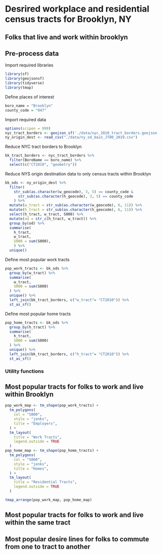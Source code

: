 # Desrired workplace and residential census tracts for Brooklyn, NY
## Folks that live and work within brooklyn

## Pre-process data
Import required libraries
```r
library(sf)
library(geojsonsf)
library(tidyverse)
library(tmap)
```

Define places of interest
```r
boro_name = "Brooklyn"
county_code = "047"
```

Import required data
```r
options(scipen = 999)
nyc_tract_borders <- geojson_sf('./data/nyc_2010_tract_borders.geojson')
ny_origin_dest <- read_csv("./data/ny_od_main_JT00_2019.csv")
```

Reduce NYC tract borders to Brooklyn
```r
bk_tract_borders <- nyc_tract_borders %>%
  filter(BoroName == boro_name) %>%
  select(c("CT2010", "geometry"))
```

Reduce NYS origin destination data to only census tracts within Brooklyn
```r
bk_ods <- ny_origin_dest %>%
  filter(
    str_sub(as.character(w_geocode), 3, 5) == county_code &
      str_sub(as.character(h_geocode), 3, 5) == county_code
    ) %>%
  mutate(w_tract = str_sub(as.character(w_geocode), 6, 11)) %>%
  mutate(h_tract = str_sub(as.character(h_geocode), 6, 11)) %>%
  select(h_tract, w_tract, S000) %>%
  mutate(od = str_c(h_tract, w_tract)) %>%
  group_by(od) %>%
  summarise(
    h_tract,
    w_tract,
    S000 = sum(S000),
    ) %>%
  unique()
```

Define most popular work tracts
```r
pop_work_tracts <- bk_ods %>%
  group_by(w_tract) %>%
  summarise(
    w_tract,
    S000 = sum(S000)
  ) %>%
  unique() %>%
  left_join(bk_tract_borders, c("w_tract"= "CT2010")) %>%
  st_as_sf()
```

Define most popular home tracts
```r
pop_home_tracts <- bk_ods %>%
  group_by(h_tract) %>%
  summarise(
    h_tract,
    S000 = sum(S000)
  ) %>%
  unique() %>%
  left_join(bk_tract_borders, c("h_tract"= "CT2010")) %>%
  st_as_sf()
```
### Utility functions

## Most popular tracts for folks to work and live within Brooklyn
```r
pop_work_map <- tm_shape(pop_work_tracts) +
  tm_polygons(
    col = "S000",
    style = "jenks",
    title = "Employers",
  ) + 
  tm_layout(
    title = "Work Tracts",
    legend.outside = TRUE
  )
pop_home_map <- tm_shape(pop_home_tracts) +
  tm_polygons(
    col = "S000",
    style = "jenks",
    title = "Homes",
  ) + 
  tm_layout(
    title = "Residential Tracts",
    legend.outside = TRUE
  )

tmap_arrange(pop_work_map, pop_home_map)
```

## Most popular tracts for folks to work and live within the same tract

## Most popular desire lines for folks to commute from one to tract to another